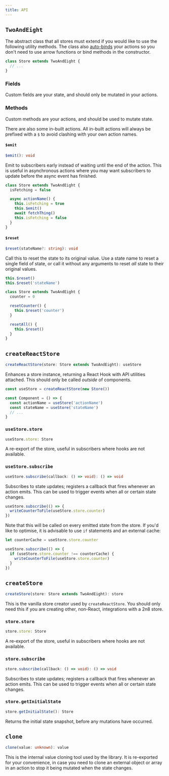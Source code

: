 ```yaml
---
title: API
---
```


## `TwoAndEight`

The abstract class that all stores must extend if you would like to use the
following utility methods. The class also
[auto-binds](https://www.npmjs.com/package/auto-bind) your actions so you don't
need to use arrow functions or bind methods in the constructor.

```ts
class Store extends TwoAndEight {
  // ...
}
```

### Fields

Custom fields are your state, and should only be mutated in your actions.

### Methods

Custom methods are your actions, and should be used to mutate state.

There are also some in-built actions. All in-built actions will always be
prefixed with a `$` to avoid clashing with your own action names.

#### `$emit`

```ts
$emit(): void
```

Emit to subscribers early instead of waiting until the end of the action. This
is useful in asynchronous actions where you may want subscribers to update
before the async event has finished.

```ts
class Store extends TwoAndEight {
  isFetching = false

  async actionName() {
    this.isFetching = true
    this.$emit()
    await fetchThing()
    this.isFetching = false
  }
}
```

#### `$reset`

```ts
$reset(stateName?: string): void
```

Call this to reset the state to its original value. Use a state name to reset a
single field of state, or call it without any arguments to reset _all_ state to
their original values.

```ts
this.$reset()
this.$reset('stateName')
```

```ts
class Store extends TwoAndEight {
  counter = 0

  resetCounter() {
    this.$reset('counter')
  }

  resetAll() {
    this.$reset()
  }
}
```

## `createReactStore`

```ts
createReactStore(store: Store extends TwoAndEight): useStore
```

Enhances a store instance, returning a React Hook with API utilities attached.
This should only be called _outside_ of components.

```ts
const useStore = createReactStore(new Store())

const Component = () => {
  const actionName = useStore('actionName')
  const stateName = useStore('stateName')
  // ...
}
```

### `useStore.store`

```ts
useStore.store: Store
```

A re-export of the store, useful in subscribers where hooks are not available.

### `useStore.subscribe`

```ts
useStore.subscribe(callback: () => void): () => void
```

Subscribes to state updates; registers a callback that fires whenever an action
emits. This can be used to trigger events when all or certain state changes.

```ts
useStore.subscribe(() => {
  writeCounterToFile(useStore.store.counter)
})
```

Note that this will be called on every emitted state from the store. If you'd
like to optimise, it is advisable to use `if` statements and an external cache:

```ts
let counterCache = useStore.store.counter

useStore.subscribe(() => {
  if (useStore.store.counter !== counterCache) {
    writeCounterToFile(useStore.store.counter)
  }
})
```

## `createStore`

```ts
createStore(store: Store extends TwoAndEight): store
```

This is the vanilla store creator used by `createReactStore`. You should only
need this if you are creating other, non-React, integrations with a 2n8 store.

### `store.store`

```ts
store.store: Store
```

A re-export of the store, useful in subscribers where hooks are not available.

### `store.subscribe`

```ts
store.subscribe(callback: () => void): () => void
```

Subscribes to state updates; registers a callback that fires whenever an action
emits. This can be used to trigger events when all or certain state changes.

### `store.getInitialState`

```ts
store.getInitialState(): Store
```

Returns the initial state snapshot, before any mutations have occurred.

## `clone`

```ts
clone(value: unknown): value
```

This is the internal value cloning tool used by the library. It is re-exported
for your convenience, in case you need to clone an external object or array in
an action to stop it being mutated when the state changes.

